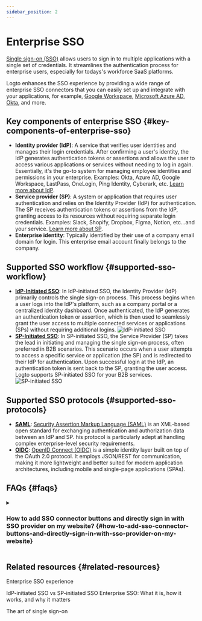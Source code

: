 ```yaml
---
sidebar_position: 2
---
```



# Enterprise SSO

[Single sign-on (SSO)](https://auth.wiki/single-sign-on) allows users to sign in to multiple applications with a single set of credentials. It streamlines the authentication process for enterprise users, especially for todays's workforce SaaS platforms.

Logto enhances the SSO experience by providing a wide range of enterprise SSO connectors that you can easily set up and integrate with your applications, for example, [Google Workspace](/integrations/google-workspace), [Microsoft Azure AD](/integrations/entra-id-saml), [Okta](/integrations/okta), and more.

## Key components of enterprise SSO \{#key-components-of-enterprise-sso}

- **Identity provider (IdP)**: A service that verifies user identities and manages their login credentials. After confirming a user's identity, the IdP generates authentication tokens or assertions and allows the user to access various applications or services without needing to log in again. Essentially, it's the go-to system for managing employee identities and permissions in your enterprise. Examples: Okta, Azure AD, Google Workspace, LastPass, OneLogin, Ping Identity, Cyberark, etc. [Learn more about IdP](https://auth.wiki/identity-provider).
- **Service provider (SP)**: A system or application that requires user authentication and relies on the Identity Provider (IdP) for authentication. The SP receives authentication tokens or assertions from the IdP, granting access to its resources without requiring separate login credentials. Examples: Slack, Shopify, Dropbox, Figma, Notion, etc…and your service. [Learn more about SP](https://auth.wiki/service-provider).
- **Enterprise identity**: Typically identified by their use of a company email domain for login. This enterprise email account finally belongs to the company.

## Supported SSO workflow \{#supported-sso-workflow}

- [**IdP-Initiated SSO**](/end-user-flows/enterprise-sso/idp-initiated-sso): In IdP-initiated SSO, the Identity Provider (IdP) primarily controls the single sign-on process. This process begins when a user logs into the IdP's platform, such as a company portal or a centralized identity dashboard. Once authenticated, the IdP generates an authentication token or assertion, which is then used to seamlessly grant the user access to multiple connected services or applications (SPs) without requiring additional logins.
  <img src={idpInitiatedSsoImage} alt="IdP-initiated SSO" />
- [**SP-Initiated SSO**](/end-user-flows/enterprise-sso/sp-initiated-sso): In SP-initiated SSO, the Service Provider (SP) takes the lead in initiating and managing the single sign-on process, often preferred in B2B scenarios. This scenario occurs when a user attempts to access a specific service or application (the SP) and is redirected to their IdP for authentication. Upon successful login at the IdP, an authentication token is sent back to the SP, granting the user access. Logto supports SP-initiated SSO for your B2B services.
  <img src={spInitiatedSsoImage} alt="SP-initiated SSO" />

## Supported SSO protocols \{#supported-sso-protocols}

- [**SAML**](/integrations/saml-sso): [Security Assertion Markup Language (SAML)](https://auth.wiki/saml) is an XML-based open standard for exchanging authentication and authorization data between an IdP and SP. his protocol is particularly adept at handling complex enterprise-level security requirements.
- [**OIDC**](/integrations/oidc-sso): [OpenID Connect (OIDC)](https://auth.wiki/openid-connect) is a simple identity layer built on top of the OAuth 2.0 protocol. It employs JSON/REST for communication, making it more lightweight and better suited for modern application architectures, including mobile and single-page applications (SPAs).

## FAQs \{#faqs}

<details>
  <summary>

### How to add SSO connector buttons and directly sign in with SSO provider on my website? \{#how-to-add-sso-connector-buttons-and-directly-sign-in-with-sso-provider-on-my-website}

</summary>

Logto allows you to add social login buttons to your website and initiate the SSO sign-in process directly without showing the default sign-in form. Check out our [Direct sign-in](/end-user-flows/authentication-parameters/direct-sign-in/) guide for detailed instructions.

</details>

## Related resources \{#related-resources}

<Url href="https://www.youtube.com/watch?v=-mD8Sfab7sI&t=12s"> Enterprise SSO experience</Url>

<Url href="https://blog.logto.io/idp-vs-sp-initiated-sso">
  IdP-initiated SSO vs SP-initiated SSO
</Url>

<Url href="https://blog.logto.io/enterprise-sso">
  Enterprise SSO: What it is, how it works, and why it matters
</Url>

<Url href="https://blog.logto.io/single-sign-on">The art of single sign-on</Url>
